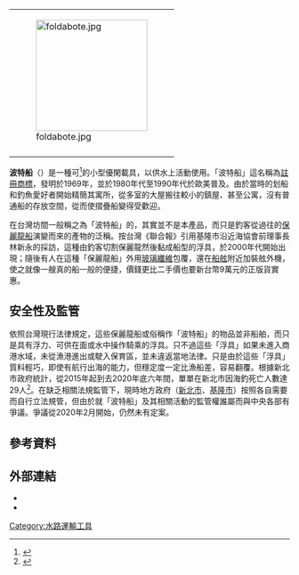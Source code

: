{| class="wikitable" style="float: right; margin-top: 0; margin-left: 4px;"
|-
| colspan="2" | [[Image:foldabote.jpg|200px]]
|-
|}

'''波特船'''（{{lang|en|Porta-bote}}）是一種可{{tsl|en|摺疊船|摺疊}}<ref name="udn">{{cite news |url=https://udn.com/news/story/7320/4770846 |title=「波特船」翻覆1死1失蹤 外形像船但其實是浮具、安全性惹議 |newspaper=[[聯合報|聯合報]] |author=記者邱瑞杰 |date=2020-08-10 |access-date=2021-04-08 |language=zh-hant |archive-date=2020-09-20 |archive-url=https://web.archive.org/web/20200920084228/https://udn.com/news/story/7320/4770846 |dead-url=no }}</ref>的小型優閑載具，以供水上活動使用。「波特船」這名稱為[[註冊商標|註冊商標]]，發明於1969年，並於1980年代至1990年代於歐美普及。由於當時的划船和釣魚愛好者開始精簡其寓所，從多室的大屋搬往較小的鎮屋、甚至公寓，沒有普通船的存放空間，從而使摺疊船變得受歡迎。

在台灣坊間一般稱之為「波特船」的，其實並不是本產品，而只是釣客從過往的[[保麗龍|保麗龍船]]演變而來的產物的泛稱{{r|udn}}。按台灣《聯合報》引用基隆市沿近海協會前理事長林新永的採訪，這種由釣客切割保麗龍然後黏成船型的浮具，於2000年代開始出現；隨後有人在這種「保麗龍船」外用[[玻璃纖維|玻璃纖維]]包覆，還在[[船舷|船舷]]附近加裝舷外機，使之就像一艘真的船一般的便捷{{r|udn}}，價錢更比二手價也要新台幣9萬元的正版貨實惠。

== 安全性及監管 ==
依照台灣現行法律規定，這些保麗龍船或俗稱作「波特船」的物品並非船舶，而只是具有浮力、可供在面或水中操作騎乘的浮具{{r|udn}}。只不過這些「浮具」如果未進入商港水域，未從漁港進出或駛入保育區，並未違返當地法律{{r|udn}}。只是由於這些「浮具」質料輕巧，即使有航行出海的能力，但穩定度一定比漁船差，容易翻覆{{r|udn}}。根據新北市政府統計，從2015年起到去2020年底六年間，單單在新北市因海釣死亡人數達29人<ref name="death">{{cite news |url=https://www.rti.org.tw/news/view/id/2090868 |title=波特船怎麼管新北與交通部互槓 政院協調尋求共識 |publisher=[[臺灣之音|臺灣之音]] |editor=王韋婷 |date=2021-02-03 |access-date=2021-04-08 |language=zh-hant }}</ref>。在缺乏相關法規監管下，現時地方政府（[[新北市|新北市]]{{r|death}}、[[基隆市|基隆市]]{{r|udn}}）按照各自需要而自行立法規管，但由於就「波特船」及其相關活動的監管權誰屬而與中央各部有爭議{{r|udn|death}}。爭議從2020年2月開始，{{as of|2021|4}}仍然未有定案。

== 參考資料 ==
{{Reflist}}

== 外部連結 ==
* {{Official |url=http://www.porta-bote.com/ |language=en }}
* {{cite web |url=http://www.porta-bote.com.tw/ |title=波特船台灣官方網站 |access-date=2021-04-08 |language=zh-hant |archive-date=2020-04-18 |archive-url=https://web.archive.org/web/20200418131903/http://www.porta-bote.com.tw/ |dead-url=no }}

[[Category:水路運輸工具|Category:水路運輸工具]]